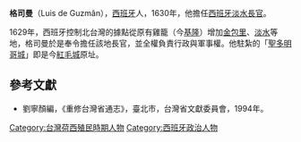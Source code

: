 '''格司曼'''（Luis de Guzmân），[[西班牙|西班牙]]人，1630年，他擔任[[西班牙雞籠淡水長官|西班牙淡水長官]]。

1629年，西班牙控制北台灣的據點從原有雞籠（今[[基隆|基隆]]）增加[[金山區_(新北市)|金包里]]、[[淡水區|淡水]]等地，格司曼於是奉令擔任該地長官，並全權負責行政與軍事權。他駐紮的「[[聖多明哥城|聖多明哥城]]」即是今[[紅毛城|紅毛城]]原址。
==參考文獻==
{{refbegin}}
*劉寧顏編，《重修台灣省通志》，臺北市，台灣省文獻委員會，1994年。
{{refend}}

{{start box}}
{{s-before|[[伐爾得斯|伐爾得斯]]}}
{{s-title|[[西班牙雞籠淡水長官|淡水長官]]|1630年－1634年}}
{{s-after|[[奧就|奧就]]}}
{{end box}}

{{Spanish Formosa}}

[[Category:台灣荷西殖民時期人物|Category:台灣荷西殖民時期人物]]
[[Category:西班牙政治人物|Category:西班牙政治人物]]